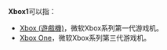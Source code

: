 '''Xbox1'''可以指：
* [[Xbox_(遊戲機)|Xbox (遊戲機)]]，微软Xbox系列第一代游戏机。
* [[Xbox_One|Xbox One]]，微软Xbox系列第三代游戏机。

{{Disambiguation|Cat=字母数字组合消歧义}}